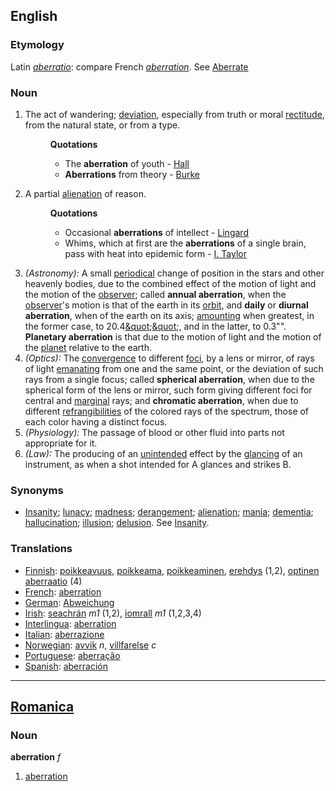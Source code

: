 == English ==
===Etymology===
Latin ''[[aberratio]]'': compare French ''[[aberration]]''. See [[Aberrate]]
===Noun===
#The act of wandering; [[deviation]], especially from truth or moral [[rectitude]], from the natural state, or from a type.
#:'''Quotations'''
#:*The '''aberration''' of youth - [[Hall]]
#:*'''Aberrations''' from theory - [[Burke]]
#A partial [[alienation]] of reason.
#:'''Quotations'''
#:*Occasional '''aberrations''' of intellect - [[Lingard]]
#:*Whims, which at first are the '''aberrations''' of a single brain, pass with heat into epidemic form - [[I. Taylor]]
#''(Astronomy):'' A small [[periodical]] change of position in the stars and other heavenly bodies, due to the combined effect of the motion of light and the motion of the [[observer]]; called '''annual aberration''', when the [[observer]]'s motion is that of the earth in its [[orbit]], and '''daily''' or '''diurnal aberration''', when of the earth on its axis; [[amounting]] when greatest, in the former case, to 20.4[[&quot;&quot]];, and in the latter, to 0.3&quot;&quot;. '''Planetary aberration''' is that due to the motion of light and the motion of the [[planet]] relative to the earth.
#''(Optics):'' The [[convergence]] to different [[focus|foci]], by a lens or mirror, of rays of light [[emanating]] from one and the same point, or the deviation of such rays from a single focus; called '''spherical aberration''', when due to the spherical form of the lens or mirror, such form giving different foci for central and [[marginal]] rays; and '''chromatic aberration''', when due to different [[refrangibilities]] of the colored rays of the spectrum, those of each color having a distinct focus.
#''(Physiology):'' The passage of blood or other fluid into parts not appropriate for it.
#''(Law):'' The producing of an [[unintended]] effect by the [[glancing]] of an instrument, as when a shot intended for A glances and strikes B.

===Synonyms===
*[[Insanity]]; [[lunacy]]; [[madness]]; [[derangement]]; [[alienation]]; [[mania]]; [[dementia]]; [[hallucination]]; [[illusion]]; [[delusion]]. See [[Insanity]].

===Translations===
*[[Finnish]]: [[poikkeavuus]], [[poikkeama]], [[poikkeaminen]], [[erehdys]] (1,2), [[optinen aberraatio]] (4)
*[[French]]: [[aberration]]
*[[German]]: [[Abweichung]]
*[[Irish]]: [[seachrán]] ''m1'' (1,2), [[iomrall]] ''m1'' (1,2,3,4)
*[[Interlingua]]: [[aberration]]
*[[Italian]]: [[aberrazione]]
*[[Norwegian]]: [[avvik]] ''n'', [[villfarelse]] ''c''
*[[Portuguese]]: [[aberração]]
*[[Spanish]]: [[aberración]]
----

==[[Romanica]]==
===Noun===
<b>aberration</b> ''f''
#[[aberration]]